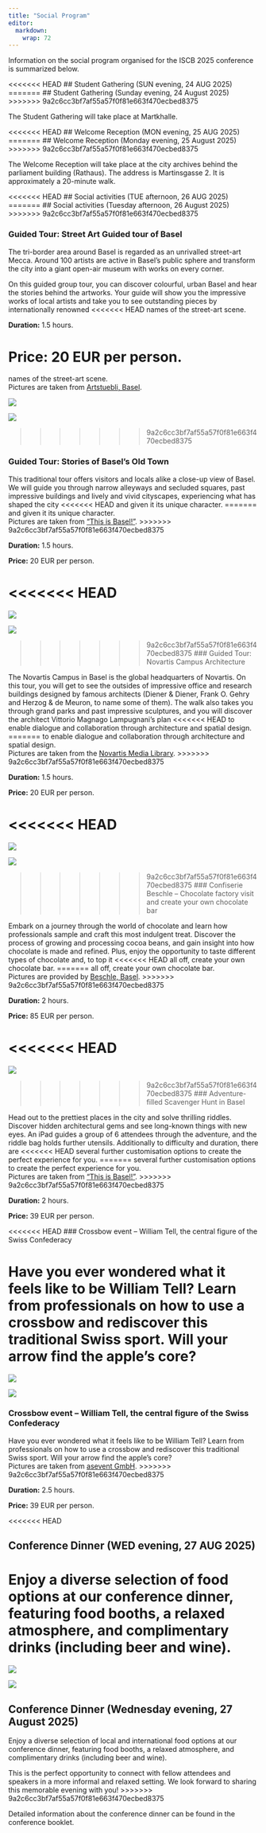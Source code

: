 ```yaml
---
title: "Social Program"
editor: 
  markdown: 
    wrap: 72
---
```


<!-- * https://cen2023.github.io/home/social.html -->

Information on the social program organised for the ISCB 2025 conference is
summarized below.

<<<<<<< HEAD
## Student Gathering (SUN evening, 24 AUG 2025)
=======
## Student Gathering (Sunday evening, 24 August 2025)
>>>>>>> 9a2c6cc3bf7af55a57f0f81e663f470ecbed8375

The Student Gathering  will take place at Martkhalle.

<!-- Photos: https://altemarkthalle.ch/wp-content/uploads/2020/02/Markthalle-Info.pdf -->

<<<<<<< HEAD
## Welcome Reception (MON evening, 25 AUG 2025)
=======
## Welcome Reception (Monday evening, 25 August 2025)
>>>>>>> 9a2c6cc3bf7af55a57f0f81e663f470ecbed8375

The Welcome Reception will take place at the city archives behind the parliament building (Rathaus).
The address is Martinsgasse 2. It is approximately a 20-minute walk.

<!-- MAP TO BE ADDED -->


<<<<<<< HEAD
## Social activities (TUE afternoon, 26 AUG 2025)
=======
## Social activities (Tuesday afternoon, 26 August 2025)
>>>>>>> 9a2c6cc3bf7af55a57f0f81e663f470ecbed8375

### Guided Tour: Street Art Guided tour of Basel

The tri-border area around Basel is regarded as an unrivalled street-art Mecca.
Around 100 artists are active in Basel’s public sphere and transform the city
into a giant open-air museum with works on every corner.

On this guided group tour, you can discover colourful, urban Basel and hear the
stories behind the artworks. Your guide will show you the impressive works of
local artists and take you to see outstanding pieces by internationally renowned
<<<<<<< HEAD
names of the street-art scene.

**Duration:** 1.5 hours.

**Price:** 20 EUR per person.
=======
names of the street-art scene.  
Pictures are taken from [Artstuebli, Basel](https://www.artstuebli.ch/tours/).


::: {layout-ncol=2 layout-valign="middle"}
![](img/social/social_streetart_1.png)

![](img/social/social_streetart_2.png)
:::
>>>>>>> 9a2c6cc3bf7af55a57f0f81e663f470ecbed8375

### Guided Tour: Stories of Basel's Old Town

This traditional tour offers visitors and locals alike a close-up view of Basel.
We will guide you through narrow alleyways and secluded squares, past impressive
buildings and lively and vivid cityscapes, experiencing what has shaped the city
<<<<<<< HEAD
and given it its unique character.
=======
and given it its unique character.  
Pictures are taken from ["This is Basel!"](https://www.basel.com/en/Basel/offer).
>>>>>>> 9a2c6cc3bf7af55a57f0f81e663f470ecbed8375

**Duration:** 1.5 hours.

**Price:** 20 EUR per person.

<<<<<<< HEAD
=======
::: {layout="[[1,1]]"}
![](img/social/social_oldtown_1.png)

![](img/social/social_oldtown_2.png)
:::

>>>>>>> 9a2c6cc3bf7af55a57f0f81e663f470ecbed8375
### Guided Tour: Novartis Campus Architecture

The Novartis Campus in Basel is the global headquarters of Novartis. On this tour,
you will get to see the outsides of impressive office and research buildings designed
by famous architects (Diener & Diener, Frank O. Gehry and Herzog & de Meuron, to
name some of them). The walk also takes you through grand parks and past impressive
sculptures, and you will discover the architect Vittorio Magnago Lampugnani’s plan
<<<<<<< HEAD
to enable dialogue and collaboration through architecture and spatial design.
=======
to enable dialogue and collaboration through architecture and spatial design.  
Pictures are taken from the [Novartis Media Library](https://www.novartis.com/news/media-library).
>>>>>>> 9a2c6cc3bf7af55a57f0f81e663f470ecbed8375

**Duration:** 1.5 hours.

**Price:** 20 EUR per person.

<<<<<<< HEAD
=======
::: {layout-ncol=2}
![](img/social/social_novartis_1.png)

![](img/social/social_novartis_2.png)
:::

>>>>>>> 9a2c6cc3bf7af55a57f0f81e663f470ecbed8375
### Confiserie Beschle – Chocolate factory visit and create your own chocolate bar

Embark on a journey through the world of chocolate and learn how professionals
sample and craft this most indulgent treat. Discover the process of growing and
processing cocoa beans, and gain insight into how chocolate is made and refined.
Plus, enjoy the opportunity to taste different types of chocolate and, to top it
<<<<<<< HEAD
all off, create your own chocolate bar.
=======
all off, create your own chocolate bar.  
Pictures are provided by [Beschle, Basel](https://beschle.ch/).
>>>>>>> 9a2c6cc3bf7af55a57f0f81e663f470ecbed8375

**Duration:** 2 hours.

**Price:** 85 EUR per person.

<<<<<<< HEAD
=======
![](img/social/social_chocolate_11.png)

>>>>>>> 9a2c6cc3bf7af55a57f0f81e663f470ecbed8375
### Adventure-filled Scavenger Hunt in Basel

Head out to the prettiest places in the city and solve thrilling riddles.
Discover hidden architectural gems and see long-known things with new eyes.
An iPad guides a group of 6 attendees through the adventure, and the riddle bag
holds further utensils. Additionally to difficulty and duration, there are
<<<<<<< HEAD
several further customisation options to create the perfect experience for you.
=======
several further customisation options to create the perfect experience for you.  
Pictures are taken from ["This is Basel!"](https://www.basel.com/en/Basel/offer).
>>>>>>> 9a2c6cc3bf7af55a57f0f81e663f470ecbed8375

**Duration:** 2 hours.

**Price:** 39 EUR per person.

<<<<<<< HEAD
### Crossbow event – William Tell, the central figure of the Swiss Confederacy

Have you ever wondered what it feels like to be William Tell? Learn from professionals on how to use a crossbow and rediscover this traditional Swiss sport. Will your arrow find the apple's core?
=======
::: {layout-ncol=2}
![](img/social/social_scavenger_1.png)

![](img/social/social_scavenger_2.png)
:::


### Crossbow event – William Tell, the central figure of the Swiss Confederacy

Have you ever wondered what it feels like to be William Tell? Learn from professionals on how to use a crossbow and rediscover this traditional Swiss sport. Will your arrow find the apple's core?  
Pictures are taken from [asevent GmbH](https://asevent.ch/).
>>>>>>> 9a2c6cc3bf7af55a57f0f81e663f470ecbed8375

**Duration:** 2.5 hours.

**Price:** 39 EUR per person.

<<<<<<< HEAD

## Conference Dinner (WED evening, 27 AUG 2025)

Enjoy a diverse selection of food options at our conference dinner, featuring food booths, a relaxed atmosphere, and complimentary drinks (including beer and wine). 
=======
::: {layout-ncol=2}
![](img/social/social_crossbow_1.png)

![](img/social/social_crossbow_2.png)
:::

## Conference Dinner (Wednesday evening, 27 August 2025)

Enjoy a diverse selection of local and international food options at our conference
dinner, featuring food booths, a relaxed atmosphere, and complimentary drinks
(including beer and wine). 

This is the perfect opportunity to connect with fellow attendees and speakers in
a more informal and relaxed setting. We look forward to sharing this memorable
evening with you!
>>>>>>> 9a2c6cc3bf7af55a57f0f81e663f470ecbed8375

Detailed information about the conference dinner can be found in the conference booklet.

